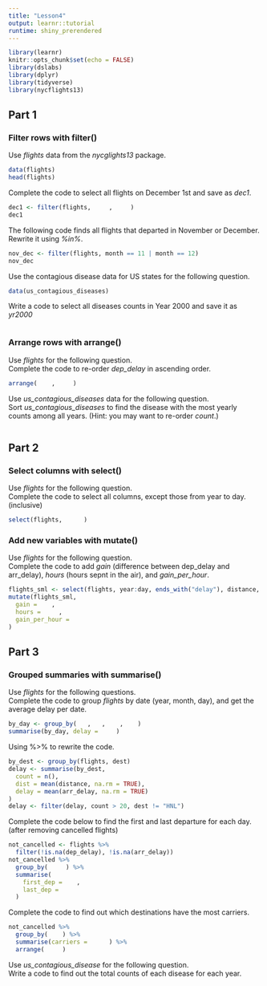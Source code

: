```yaml
---
title: "Lesson4"
output: learnr::tutorial
runtime: shiny_prerendered
---
```


```r
library(learnr)
knitr::opts_chunk$set(echo = FALSE)
library(dslabs)
library(dplyr)
library(tidyverse)
library(nycflights13)
```


## Part 1 

### Filter rows with filter()
Use *flights* data from the *nycglights13* package.
```r
data(flights)
head(flights)
```
Complete the code to select all flights on December 1st and save as *dec1*.
```r
dec1 <- filter(flights,     ,     )
dec1
```
The following code finds all flights that departed in November or December. Rewrite it using *%in%*.
```r
nov_dec <- filter(flights, month == 11 | month == 12)
nov_dec
```
Use the contagious disease data for US states for the following question.
```r
data(us_contagious_diseases)
```
Write a code to select all diseases counts in Year 2000 and save it as *yr2000*
```r
```

### Arrange rows with arrange()
Use *flights* for the following question.      
Complete the code to re-order *dep_delay* in ascending order.
```r
arrange(    ,     )
```
Use *us_contagious_diseases* data for the following question.     
Sort *us_contagious_diseases* to find the disease with the most yearly counts among all years. (Hint: you may want to re-order *count*.)
```r
```


## Part 2

### Select columns with select()
Use *flights* for the following question.      
Complete the code to select all columns, except those from year to day. (inclusive)
```r
select(flights,      )
```

### Add new variables with mutate()
Use *flights* for the following question.      
Complete the code to add *gain* (difference between dep_delay and arr_delay), *hours* (hours sepnt in the air), and *gain_per_hour*.
```r
flights_sml <- select(flights, year:day, ends_with("delay"), distance, air_time)
mutate(flights_sml,
  gain =    ,
  hours =     ,
  gain_per_hour =     
)
```

## Part 3

### Grouped summaries with summarise()
Use *flights* for the following questions.    
Complete the code to group *flights* by date (year, month, day), and get the average delay per date.
```r
by_day <- group_by(   ,   ,    ,    )
summarise(by_day, delay =     )
```
Using %>% to rewrite the code.
```r
by_dest <- group_by(flights, dest)
delay <- summarise(by_dest,
  count = n(),
  dist = mean(distance, na.rm = TRUE),
  delay = mean(arr_delay, na.rm = TRUE)
)
delay <- filter(delay, count > 20, dest != "HNL")
```
Complete the code below to find the first and last departure for each day. (after removing cancelled flights)
```r
not_cancelled <- flights %>% 
  filter(!is.na(dep_delay), !is.na(arr_delay))
not_cancelled %>% 
  group_by(     ) %>% 
  summarise(
    first_dep =    , 
    last_dep =     
  )
```
Complete the code to find out which destinations have the most carriers.
```r
not_cancelled %>% 
  group_by(    ) %>% 
  summarise(carriers =      ) %>% 
  arrange(     )
```
Use *us_contagious_disease* for the following question.     
Write a code to find out the total counts of each disease for each year.
```r
```








